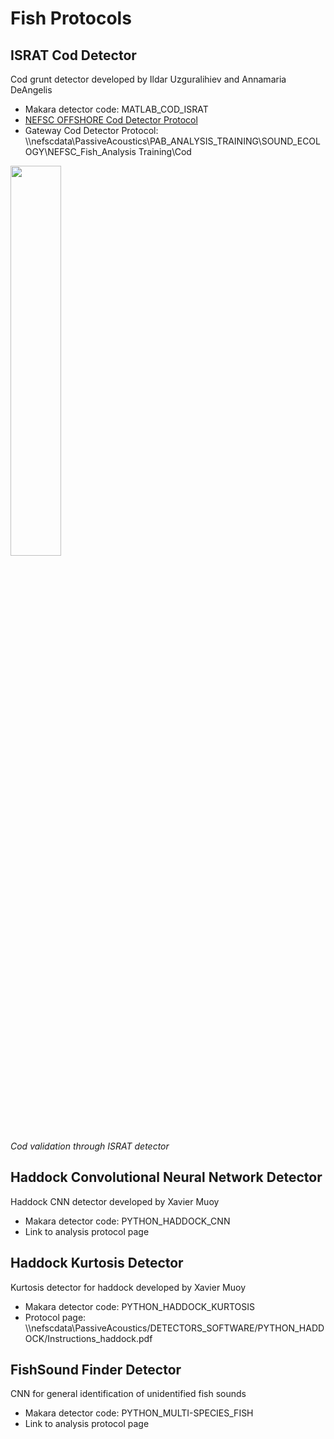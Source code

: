 # Fish Protocols

## ISRAT Cod Detector

Cod grunt detector developed by Ildar Uzguralihiev and Annamaria DeAngelis

* Makara detector code: MATLAB\_COD\_ISRAT  
* [NEFSC OFFSHORE Cod Detector Protocol](https://docs.google.com/document/d/1o7xmtpkIwlmSO9F4sD0QsNVhGFN3Yh_1/edit#heading=h.gjdgxs)  
* Gateway Cod Detector Protocol: \\\\nefscdata\\PassiveAcoustics\\PAB\_ANALYSIS\_TRAINING\\SOUND\_ECOLOGY\\NEFSC\_Fish\_Analysis Training\\Cod

![](/figs/Software_detectors/ISRAT_cod.PNG){width=40%}\
*Cod validation through ISRAT detector*

## Haddock Convolutional Neural Network Detector

Haddock CNN detector developed by Xavier Muoy

* Makara detector code: PYTHON\_HADDOCK\_CNN  
* Link to analysis protocol page

## Haddock Kurtosis Detector

Kurtosis detector for haddock developed by Xavier Muoy

* Makara detector code: PYTHON\_HADDOCK\_KURTOSIS  
* Protocol page: \\\\nefscdata\\PassiveAcoustics/DETECTORS\_SOFTWARE/PYTHON\_HADDOCK/Instructions\_haddock.pdf

## FishSound Finder Detector

CNN for general identification of unidentified fish sounds

* Makara detector code: PYTHON\_MULTI-SPECIES\_FISH  
* Link to analysis protocol page
